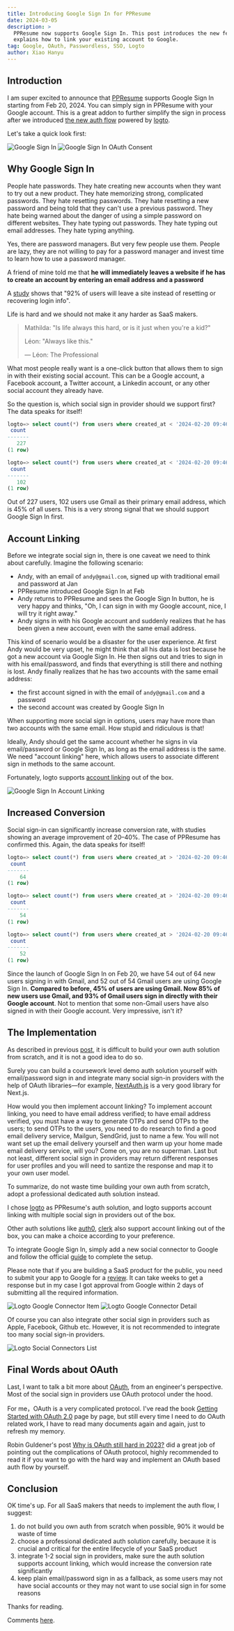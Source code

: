 ```yaml
---
title: Introducing Google Sign In for PPResume
date: 2024-03-05
description: >
  PPResume now supports Google Sign In. This post introduces the new feature and
  explains how to link your existing account to Google.
tag: Google, OAuth, Passwordless, SSO, Logto
author: Xiao Hanyu
---
```


## Introduction

I am super excited to announce that
[PPResume](https://ppresume.com/?utm_source=ppresume&utm_medium=blog&utm_campaign=introducing-google-sign-in)
supports Google Sign In starting from Feb 20, 2024. You can simply sign in
PPResume with your Google account. This is a great addon to further simplify the
sign in process after we introduced [the new auth
flow](/posts/introducting-the-new-auth-flow) powered by
[logto](https://logto.io/).

Let's take a quick look first:

![Google Sign In](/static/images/introducing-google-sign-in/google-sign-in-logto.png)
![Google Sign In OAuth Consent](/static/images/introducing-google-sign-in/google-sign-in-oauth-consent.png)

## Why Google Sign In

People hate passwords. They hate creating new accounts when they want to try out
a new product. They hate memorizing strong, complicated passwords. They hate
resetting passwords. They hate resetting a new password and being told that they
can't use a previous password. They hate being warned about the danger of using
a simple password on different websites. They hate typing out passwords. They
hate typing out email addresses. They hate typing anything.

Yes, there are password managers. But very few people use them. People are lazy,
they are not willing to pay for a password manager and invest time to learn how
to use a password manager.

A friend of mine told me that **he will immediately leaves a website if he has
to create an account by entering an email address and a password**

A [study](https://cxl.com/blog/social-login/) shows that "92% of users will
leave a site instead of resetting or recovering login info".

Life is hard and we should not make it any harder as SaaS makers.

> Mathilda: "Is life always this hard, or is it just when you're a kid?"
>
> Léon: "Always like this."
>
> — Léon: The Professional

What most people really want is a one-click button that allows them to sign in
with their existing social account. This can be a Google account, a Facebook
account, a Twitter account, a Linkedin account, or any other social account they
already have.

So the question is, which social sign in provider should we support first? The
data speaks for itself!

```sql
logto=> select count(*) from users where created_at < '2024-02-20 09:46:16.660978+00';
 count
-------
   227
(1 row)

logto=> select count(*) from users where created_at < '2024-02-20 09:46:16.660978+00' and primary_email ilike '%gmail%';
 count
-------
   102
(1 row)
```

Out of 227 users, 102 users use Gmail as their primary email address, which is
45% of all users. This is a very strong signal that we should support Google
Sign In first.

## Account Linking

Before we integrate social sign in, there is one caveat we need to think about
carefully. Imagine the following scenario:

- Andy, with an email of `andy@gmail.com`, signed up with traditional email and
  password at Jan
- PPResume introduced Google Sign In at Feb
- Andy returns to PPResume and sees the Google Sign In button, he is very happy
  and thinks, "Oh, I can sign in with my Google account, nice, I will try it
  right away."
- Andy signs in with his Google account and suddenly realizes that he has been
  given a new account, even with the same email address.

This kind of scenario would be a disaster for the user experience. At first Andy
would be very upset, he might think that all his data is lost because he got a
new account via Google Sign In. He then signs out and tries to sign in with his
email/password, and finds that everything is still there and nothing is lost.
Andy finally realizes that he has two accounts with the same email address:

- the first account signed in with the email of `andy@gmail.com` and a password
- the second account was created by Google Sign In

When supporting more social sign in options, users may have more than two
accounts with the same email. How stupid and ridiculous is that!

Ideally, Andy should get the same account whether he signs in via
email/password or Google Sign In, as long as the email address is the same. We
need "account linking" here, which allows users to associate different sign in
methods to the same account.

Fortunately, logto supports [account
linking](https://logto.io/en/products/social-sign-in) out of the box.

![Google Sign In Account Linking](/static/images/introducing-google-sign-in/google-sign-in-account-linking.png)

## Increased Conversion

Social sign-in can significantly increase conversion rate, with studies showing
an average improvement of 20–40%. The case of PPResume has confirmed this.
Again, the data speaks for itself!

```sql
logto=> select count(*) from users where created_at > '2024-02-20 09:46:16.660978+00';
 count
-------
    64
(1 row)

logto=> select count(*) from users where created_at > '2024-02-20 09:46:16.660978+00' and primary_email ilike '%gmail%';
 count
-------
    54
(1 row)

logto=> select count(*) from users where created_at > '2024-02-20 09:46:16.660978+00' and primary_email ilike '%gmail%' and avatar != '';
 count
-------
    52
(1 row)
```

Since the launch of Google Sign In on Feb 20, we have 54 out of 64 new users
signing in with Gmail, and 52 out of 54 Gmail users are using Google Sign In.
**Compared to before, 45% of users are using Gmail. Now 85% of new users use
Gmail, and 93% of Gmail users sign in directly with their Google account**. Not
to mention that some non-Gmail users have also signed in with their Google
account. Very impressive, isn't it?

## The Implementation

As described in previous [post](/posts/introducting-the-new-auth-flow), it is
difficult to build your own auth solution from scratch, and it is not a good
idea to do so.

Surely you can build a coursework level demo auth solution yourself with
email/password sign in and integrate many social sign-in providers with the help
of OAuth libraries—for example, [NextAuth.js](https://next-auth.js.org/) is a
very good library for Next.js.

How would you then implement account linking? To implement account linking, you
need to have email address verified; to have email address verified, you must
have a way to generate OTPs and send OTPs to the users; to send OTPs to the
users, you need to do research to find a good email delivery service, Mailgun,
SendGrid, just to name a few. You will not want set up the email delivery
yourself and then warm up your home made email delivery service, will you? Come
on, you are no superman. Last but not least, different social sign in providers
may return different responses for user profiles and you will need to santize
the response and map it to your own user model.

To summarize, do not waste time building your own auth from scratch, adopt a
professional dedicated auth solution instead.

I chose [logto](https://logto.io/) as PPResume's auth solution, and logto
supports account linking with multiple social sign in providers out of the box.

Other auth solutions like
[auth0](https://auth0.com/docs/manage-users/user-accounts/user-account-linking),
[clerk](https://clerk.com/docs/authentication/social-connections/account-linking)
also support account linking out of the box, you can make a choice according to
your preference.

To integrate Google Sign In, simply add a new social connector to Google and
follow the official
[guide](https://github.com/logto-io/logto/tree/master/packages/connectors/connector-google)
to complete the setup.

Please note that if you are building a SaaS product for the public, you need to
submit your app to Google for a
[review](https://support.google.com/cloud/answer/13461325?hl=en#zippy=%2Cdetails-about-different-components-on-the-oauth-consent-screen).
It can take weeks to get a response but in my case I got approval from Google
within 2 days of submitting all the required information.

![Logto Google Connector Item](/static/images/introducing-google-sign-in/logto-google-connector-item.png)
![Logto Google Connector Detail](/static/images/introducing-google-sign-in/logto-google-connector-detail.png)

Of course you can also integrate other social sign in providers such as Apple,
Facebook, Github etc. However, it is not recommended to integrate too many
social sign-in providers.

![Logto Social Connectors List](/static/images/introducing-google-sign-in/logto-social-connectors-list.png)

## Final Words about OAuth

Last, I want to talk a bit more about
[OAuth](https://en.wikipedia.org/wiki/OAuth), from an engineer's perspective.
Most of the social sign in providers use OAuth protocol under the hood.

For me，OAuth is a very complicated protocol. I've read the book [Getting Started
with OAuth
2.0](https://www.oreilly.com/library/view/getting-started-with/9781449317843/)
page by page, but still every time I need to do OAuth related work, I have to
read many documents again and again, just to refresh my memory.

Robin Guldener's post [Why is OAuth still hard in
2023?](https://www.nango.dev/blog/why-is-oauth-still-hard) did a great job
of pointing out the complications of OAuth protocol, highly recommended to read
it if you want to go with the hard way and implement an OAuth based auth flow by
yourself.

## Conclusion

OK time's up. For all SaaS makers that needs to implement the auth flow, I
suggest:

1. do not build you own auth from scratch when possible, 90% it would be waste
   of time
2. choose a professional dedicated auth solution carefully, because it is
   crucial and critical for the entire lifecycle of your SaaS product
3. integrate 1-2 social sign in providers, make sure the auth solution supports
   account linking, which would increase the conversion rate significantly
4. keep plain email/password sign in as a fallback, as some users may not have
   social accounts or they may not want to use social sign in for some reasons

Thanks for reading.

Comments [here](https://github.com/ppresume/community/discussions/31).
